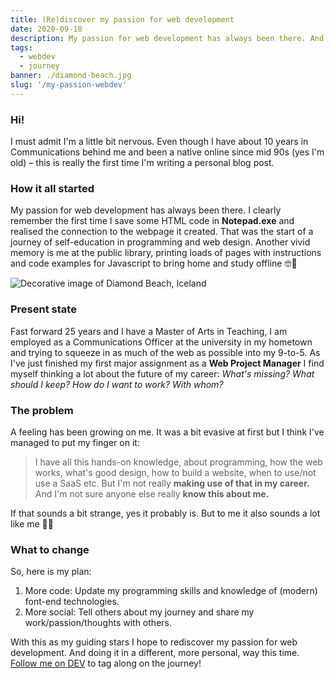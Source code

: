 ```yaml
---
title: (Re)discover my passion for web development
date: 2020-09-18
description: My passion for web development has always been there. And I have all this hands-on knowledge I'm not really making use of that in my career. This is my plan.
tags:
  - webdev
  - journey
banner: ./diamond-beach.jpg
slug: '/my-passion-webdev'
---
```


### Hi!

I must admit I'm a little bit nervous. Even though I have about 10 years in Communications behind me and been a native online since mid 90s (yes I'm old) – this is really the first time I'm writing a personal blog post.

### How it all started

My passion for web development has always been there. I clearly remember the first time I save some HTML code in **Notepad.exe** and realised the connection to the webpage it created. That was the start of a journey of self-education in programming and web design.
Another vivid memory is me at the public library, printing loads of pages with instructions and code examples for Javascript to bring home and study offline 🤓📠

![Decorative image of Diamond Beach, Iceland](./diamond-beach.jpg)

### Present state

Fast forward 25 years and I have a Master of Arts in Teaching, I am employed as a Communications Officer at the university in my hometown and trying to squeeze in as much of the web as possible into my 9-to-5.
As I've just finished my first major assignment as a **Web Project Manager** I find myself thinking a lot about the future of my career: _What's missing? What should I keep? How do I want to work? With whom?_

### The problem

A feeling has been growing on me. It was a bit evasive at first but I think I've managed to put my finger on it:

> I have all this hands-on knowledge, about programming, how the web works, what's good design, how to build a website, when to use/not use a SaaS etc.
> But I'm not really **making use of that in my career.** And I'm not sure anyone else really **know this about me.**

If that sounds a bit strange, yes it probably is. But to me it also sounds a lot like me 🤷🏻

### What to change

So, here is my plan:

1. More code: Update my programming skills and knowledge of (modern) font-end technologies.
2. More social: Tell others about my journey and share my work/passion/thoughts with others.

With this as my guiding stars I hope to rediscover my passion for web development. And doing it in a different, more personal, way this time. [Follow me on DEV](https://dev.to/pontus) to tag along on the journey!
